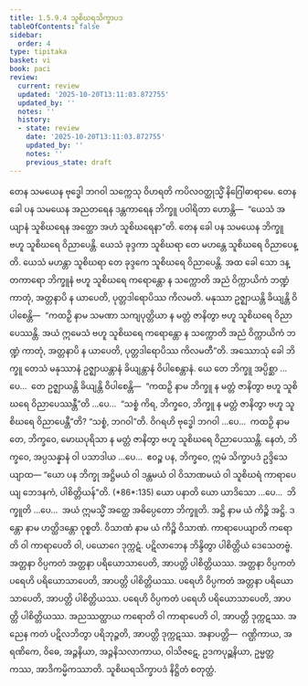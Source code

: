 ```yaml
---
title: 1.5.9.4 သူစိဃရသိက္ခာပဒ
tableOfContents: false
sidebar:
  order: 4
type: tipitaka
basket: vi
book: paci
review:
  current: review
  updated: '2025-10-20T13:11:03.872755'
  updated_by: ''
  notes: ''
  history:
  - state: review
    date: '2025-10-20T13:11:03.872755'
    updated_by: ''
    notes: ''
    previous_state: draft
---
```



<DynamicBreadcrumb />


<ReviewStatus review={frontmatter.review} showDetails={true} />

<HypothesisAnnotation frontmatter={frontmatter} />

<Division number="516" book="paci" e="ch" v="2" p="216">

<Paragraph number="1520" book="paci">
တေန သမယေန ဗုဒ္ဓေါ ဘဂဝါ သက္ကေသု ဝိဟရတိ ကပိလဝတ္ထုသ္မိံ နိဂြေါဓာရာမေ. တေန ခေါ ပန သမယေန အညတရေန ဒန္တကာရေန ဘိက္ခူ ပဝါရိတာ ဟောန္တိ—  “ယေသံ အယျာနံ သူစိဃရေန အတ္ထော အဟံ သူစိဃရေနာ”တိ. တေန ခေါ ပန သမယေန ဘိက္ခူ ဗဟူ သူစိဃရေ ဝိညာပေန္တိ. ယေသံ ခုဒ္ဒကာ သူစိဃရာ တေ မဟန္တေ သူစိဃရေ ဝိညာပေန္တိ. ယေသံ မဟန္တာ သူစိဃရာ တေ ခုဒ္ဒကေ သူစိဃရေ ဝိညာပေန္တိ. အထ ခေါ သော ဒန္တကာရော ဘိက္ခူနံ ဗဟူ သူစိဃရေ ကရောန္တော န သက္ကောတိ အညံ ဝိက္ကာယိကံ ဘဏ္ဍံ ကာတုံ, အတ္တနာပိ န ယာပေတိ, ပုတ္တဒါရောပိဿ ကိလမတိ. မနုဿာ ဥဇ္ဈာယန္တိ ခိယျန္တိ ဝိပါစေန္တိ—  “ကထဉှိ နာမ သမဏာ သကျပုတ္တိယာ န မတ္တံ ဇာနိတွာ ဗဟူ သူစိဃရေ ဝိညာပေဿန္တိ. အယံ ဣမေသံ ဗဟူ သူစိဃရေ ကရောန္တော န သက္ကောတိ အညံ ဝိက္ကာယိကံ ဘဏ္ဍံ ကာတုံ, အတ္တနာပိ န ယာပေတိ, ပုတ္တဒါရောပိဿ ကိလမတီ”တိ.
</Paragraph>

<Paragraph number="1521" book="paci">
အဿောသုံ ခေါ ဘိက္ခူ တေသံ မနုဿာနံ ဥဇ္ဈာယန္တာနံ ခိယျန္တာနံ ဝိပါစေန္တာနံ. ယေ တေ ဘိက္ခူ အပ္ပိစ္ဆာ …ပေ…  တေ ဥဇ္ဈာယန္တိ ခိယျန္တိ ဝိပါစေန္တိ—  “ကထဉှိ နာမ ဘိက္ခူ န မတ္တံ ဇာနိတွာ ဗဟူ သူစိဃရေ ဝိညာပေဿန္တီ”တိ …ပေ…  “သစ္စံ ကိရ, ဘိက္ခဝေ, ဘိက္ခူ န မတ္တံ ဇာနိတွာ ဗဟူ သူစိဃရေ ဝိညာပေန္တီ”တိ? “သစ္စံ, ဘဂဝါ”တိ. ဝိဂရဟိ ဗုဒ္ဓေါ ဘဂဝါ …ပေ…  ကထဉှိ နာမ တေ, ဘိက္ခဝေ, မောဃပုရိသာ န မတ္တံ ဇာနိတွာ ဗဟူ သူစိဃရေ ဝိညာပေဿန္တိ. နေတံ, ဘိက္ခဝေ, အပ္ပသန္နာနံ ဝါ ပသာဒါယ …ပေ…  ဧဝဉ္စ ပန, ဘိက္ခဝေ, ဣမံ သိက္ခာပဒံ ဥဒ္ဒိသေယျာထ—
</Paragraph>

</Division>
<Division number="517" book="paci" e="ch" v="2" p="217">

<Paragraph number="1522" book="paci">
<Emphasis>“ယော ပန ဘိက္ခု အဋ္ဌိမယံ ဝါ ဒန္တမယံ ဝါ ဝိသာဏမယံ ဝါ သူစိဃရံ ကာရာပေယျ ဘေဒနကံ, ပါစိတ္တိယန်”</Emphasis>တိ. (*86*:<Emphasis>135</Emphasis>)
</Paragraph>

</Division>
<Division number="518" book="paci" e="ch" v="2" p="217">

<Paragraph number="1523" book="paci">
<Emphasis>ယော ပနာ</Emphasis>တိ ယော ယာဒိသော …ပေ…  <Emphasis>ဘိက္ခူ</Emphasis>တိ …ပေ…  အယံ ဣမသ္မိံ အတ္ထေ အဓိပ္ပေတော ဘိက္ခူတိ.
</Paragraph>

<Paragraph number="1524" book="paci">
<Emphasis>အဋ္ဌိ</Emphasis> နာမ ယံ ကိဉ္စိ အဋ္ဌိ.
</Paragraph>

<Paragraph number="1525" book="paci">
<Emphasis>ဒန္တော</Emphasis> နာမ ဟတ္ထိဒန္တော ဝုစ္စတိ.
</Paragraph>

<Paragraph number="1526" book="paci">
<Emphasis>ဝိသာဏံ</Emphasis> နာမ ယံ ကိဉ္စိ ဝိသာဏံ.
</Paragraph>

<Paragraph number="1527" book="paci">
<Emphasis>ကာရာပေယျာ</Emphasis>တိ ကရောတိ ဝါ ကာရာပေတိ ဝါ, ပယောဂေ ဒုက္ကဋံ. ပဋိလာဘေန ဘိန္ဒိတွာ ပါစိတ္တိယံ ဒေသေတဗ္ဗံ.
</Paragraph>

</Division>
<Division number="519" book="paci" e="ch" v="2" p="217">

<Paragraph number="1528" book="paci">
အတ္တနာ ဝိပ္ပကတံ အတ္တနာ ပရိယောသာပေတိ, အာပတ္တိ ပါစိတ္တိယဿ. အတ္တနာ ဝိပ္ပကတံ ပရေဟိ ပရိယောသာပေတိ, အာပတ္တိ ပါစိတ္တိယဿ. ပရေဟိ ဝိပ္ပကတံ အတ္တနာ ပရိယောသာပေတိ, အာပတ္တိ ပါစိတ္တိယဿ. ပရေဟိ ဝိပ္ပကတံ ပရေဟိ ပရိယောသာပေတိ, အာပတ္တိ ပါစိတ္တိယဿ.
</Paragraph>

<Paragraph number="1529" book="paci">
အညဿတ္ထာယ ကရောတိ ဝါ ကာရာပေတိ ဝါ, အာပတ္တိ ဒုက္ကဋဿ. အညေန ကတံ ပဋိလဘိတွာ ပရိဘုဉ္ဇတိ, အာပတ္တိ ဒုက္ကဋဿ.
</Paragraph>

</Division>
<Division number="520" book="paci" e="ch" v="2" p="218">

<Paragraph number="1530" book="paci">
အနာပတ္တိ—  ဂဏ္ဌိကာယ, အရဏိကေ, ဝိဓေ, အဉ္ဇနိယာ, အဉ္ဇနိသလာကာယ, ဝါသိဇဋေ, ဥဒကပုဉ္ဆနိယာ, ဥမ္မတ္တကဿ, အာဒိကမ္မိကဿာတိ.

</Paragraph>
</Division>

<Paragraph number="1531" type="center" book="paci">
သူစိဃရသိက္ခာပဒံ နိဋ္ဌိတံ စတုတ္ထံ.
</Paragraph>